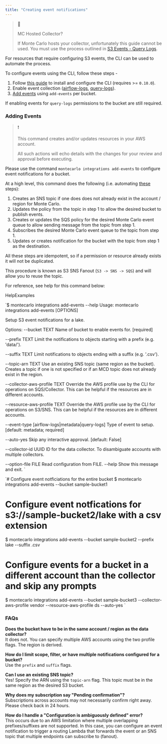 ```yaml
---
title: "Creating event notifications"
---
```


> 🚧
> 
> MC Hosted Collector?
> 
> If Monte Carlo hosts your collector, unfortunately this guide cannot be used. You must use the process outlined in [S3 Events - Query Logs](/docs/s3-events-query-logs).

For resources that require configuring S3 events, the CLI can be used to automate the process.

To configure events using the CLI, follow these steps -

1. Follow [this guide](/docs/using-the-cli) to install and configure the CLI (requires >= `0.10.0`).
2. Enable event collection ([airflow-logs](/docs/airflow-logs-from-s3#enable-airflow-logs-integration), [query-logs](/docs/s3-events-query-logs-1#enable-events)).
3. [Add events](/docs/creating-event-notifications#adding-events) using `add-events` per bucket.

If enabling events for `query-logs` permissions to the bucket are still required. 

### Adding Events

> ❗️
> 
> This command creates and/or updates resources in your AWS account. 
> 
> All such actions will echo details with the changes for your review and approval before executing.

Please use the command `montecarlo integrations add-events` to configure event notifications for a bucket. 

At a high level, this command does the following (i.e. automating [these](/docs/s3-events-query-logs#enable-events) steps):

1. Creates an SNS topic if one does does not already exist in the account / region for Monte Carlo.
2. Updates the policy from the topic in step 1 to allow the desired bucket to publish events.
3. Creates or updates the SQS policy for the desired Monte Carlo event queue to allow sending message from the topic from step 1.
4. Subscribes the desired Monte Carlo event queue to the topic from step 1.
5. Updates or creates notification for the bucket with the topic from step 1 as the destination.

All these steps are idempotent, so if a permission or resource already exists it will not be duplicated.

This procedure is known as S3 SNS Fanout (`S3 -> SNS -> SQS`) and will allow you to reuse the topic.

For reference, see help for this command below:

HelpExamples

`$ montecarlo integrations add-events --help
Usage: montecarlo integrations add-events [OPTIONS]

  Setup S3 event notifications for a lake.

Options:
  --bucket TEXT                   Name of bucket to enable events for.
                                  [required]

  --prefix TEXT                   Limit the notifications to objects starting
                                  with a prefix (e.g. 'data/').

  --suffix TEXT                   Limit notifications to objects ending with a
                                  suffix (e.g. '.csv').

  --topic-arn TEXT                Use an existing SNS topic (same region as
                                  the bucket). Creates a topic if one is not
                                  specified or if an MCD topic does not already
                                  exist in the region.

  --collector-aws-profile TEXT    Override the AWS profile use by the CLI for
                                  operations on SQS/Collector. This can be
                                  helpful if the resources are in different
                                  accounts.

  --resource-aws-profile TEXT     Override the AWS profile use by the CLI for
                                  operations on S3/SNS. This can be helpful if
                                  the resources are in different accounts.

  --event-type [airflow-logs|metadata|query-logs]
                                  Type of event to setup.  [default: metadata;
                                  required]

  --auto-yes                      Skip any interactive approval.  [default:
                                  False]

  --collector-id UUID             ID for the data collector. To disambiguate
                                  accounts with multiple collectors.

  --option-file FILE              Read configuration from FILE.
  --help                          Show this message and exit.
`

`# Configure event notficiations for the entire bucket
$ montecarlo integrations add-events --bucket sample-bucket1

# Configure event notfications for s3://sample-bucket2/lake with a csv extension
$ montecarlo integrations add-events --bucket sample-bucket2 --prefix lake --suffix .csv

# Configure events for a bucket in a different account than the collector and skip any prompts
$ montecarlo integrations add-events --bucket sample-bucket3 --collector-aws-profile vendor --resource-aws-profile ds --auto-yes
`

### FAQs

**Does the bucket have to be in the same account / region as the data collector?**  
It does not. You can specify multiple AWS accounts using the two profile flags. The region is derived.

**How do I limit scope, filter, or have multiple notifications configured for a bucket?**  
Use the `prefix` and `suffix` flags.

**Can I use an existing SNS topic?**  
Yes! Specify the ARN using the `topic-arn` flag. This topic must be in the same region as the desired S3 bucket.

**Why does my subscription say "Pending confirmation"?**  
Subscriptions across accounts may not necessarily confirm right away. Please check back in 24 hours.

**How do I handle a "Configuration is ambiguously defined" error?**  
This occurs due to an AWS limitation where multiple overlapping prefixes/suffixes are not supported. In this case, you can configure an event notification to trigger a routing Lambda that forwards the event or an SNS topic that multiple endpoints can subscribe to (fanout).